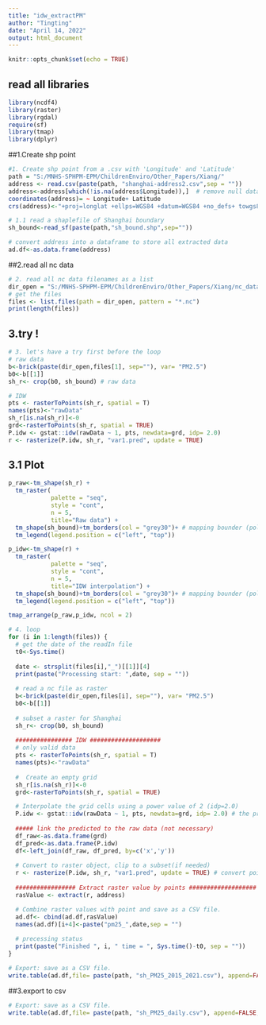 ```yaml
---
title: "idw_extractPM"
author: "Tingting"
date: "April 14, 2022"
output: html_document
---
```


```r
knitr::opts_chunk$set(echo = TRUE)
```

## read all libraries
```r
library(ncdf4)
library(raster)
library(rgdal)
require(sf)
library(tmap)
library(dplyr)
```

##1.Create shp point
```r
#1. Create shp point from a .csv with 'Longitude' and 'Latitude'
path = "S:/MNHS-SPHPM-EPM/ChildrenEnviro/Other_Papers/Xiang/"
address <- read.csv(paste(path, "shanghai-address2.csv",sep = ""))
address<-address[which(!is.na(address$Longitude)),]  # remove null data
coordinates(address)= ~ Longitude+ Latitude
crs(address)<-"+proj=longlat +ellps=WGS84 +datum=WGS84 +no_defs+ towgs84=0,0,0"

# 1.1 read a shaplefile of Shanghai boundary
sh_bound<-read_sf(paste(path,"sh_bound.shp",sep=""))
```

```r
# convert address into a dataframe to store all extracted data
ad.df<-as.data.frame(address)
```

##2.read all nc data
```r
# 2. read all nc data filenames as a list 
dir_open = "S:/MNHS-SPHPM-EPM/ChildrenEnviro/Other_Papers/Xiang/nc_data/"
# get the files
files <- list.files(path = dir_open, pattern = "*.nc")
print(length(files))
```

## 3.try !
```r
# 3. let's have a try first before the loop 
# raw data
b<-brick(paste(dir_open,files[1], sep=""), var= "PM2.5")
b0<-b[[1]]
sh_r<- crop(b0, sh_bound) # raw data

# IDW 
pts <- rasterToPoints(sh_r, spatial = T) 
names(pts)<-"rawData"
sh_r[is.na(sh_r)]<-0
grd<-rasterToPoints(sh_r, spatial = TRUE) 
P.idw <- gstat::idw(rawData ~ 1, pts, newdata=grd, idp= 2.0) 
r <- rasterize(P.idw, sh_r, "var1.pred", update = TRUE) 
```

## 3.1 Plot
```r
p_raw<-tm_shape(sh_r) + 
  tm_raster(
            palette = "seq",  
            style = "cont", 
            n = 5, 
            title="Raw data") + 
  tm_shape(sh_bound)+tm_borders(col = "grey30")+ # mapping bounder (polygon)
  tm_legend(legend.position = c("left", "top"))

p_idw<-tm_shape(r) + 
  tm_raster(
            palette = "seq",  
            style = "cont", 
            n = 5, 
            title="IDW interpolation") + 
  tm_shape(sh_bound)+tm_borders(col = "grey30")+ # mapping bounder (polygon)
  tm_legend(legend.position = c("left", "top"))

tmap_arrange(p_raw,p_idw, ncol = 2)
```

```r
# 4. loop 
for (i in 1:length(files)) {
  # get the date of the readIn file
  t0<-Sys.time()
  
  date <- strsplit(files[i],"_")[[1]][4]
  print(paste("Processing start: ",date, sep = ""))
  
  # read a nc file as raster
  b<-brick(paste(dir_open,files[i], sep=""), var= "PM2.5")
  b0<-b[[1]]
  
  # subset a raster for Shanghai
  sh_r<- crop(b0, sh_bound)
  
  ################ IDW ####################
  # only valid data
  pts <- rasterToPoints(sh_r, spatial = T) 
  names(pts)<-"rawData"
  
  #  Create an empty grid 
  sh_r[is.na(sh_r)]<-0
  grd<-rasterToPoints(sh_r, spatial = TRUE) 

  # Interpolate the grid cells using a power value of 2 (idp=2.0)
  P.idw <- gstat::idw(rawData ~ 1, pts, newdata=grd, idp= 2.0) # the prediction variance is NA because idw has no uncertainty measure
  
  ##### link the predicted to the raw data (not necessary)
  df_raw<-as.data.frame(grd)
  df_pred<-as.data.frame(P.idw) 
  df<-left_join(df_raw, df_pred, by=c('x','y'))
  
  # Convert to raster object, clip to a subset(if needed)
  r <- rasterize(P.idw, sh_r, "var1.pred", update = TRUE) # convert point to a raster
  
  ################# Extract raster value by points ###################
  rasValue <- extract(r, address)

  # Combine raster values with point and save as a CSV file.
  ad.df<- cbind(ad.df,rasValue)
  names(ad.df)[i+4]<-paste("pm25_",date,sep = "")
  
  # precessing status
  print(paste("Finished ", i, " time = ", Sys.time()-t0, sep = ""))
}

# Export: save as a CSV file.
write.table(ad.df,file= paste(path, "sh_PM25_2015_2021.csv"), append=FALSE, sep= ",", row.names = FALSE, col.names=TRUE)

```

##3.export to csv
```r
# Export: save as a CSV file.
write.table(ad.df,file= paste(path, "sh_PM25_daily.csv"), append=FALSE, sep= ",", row.names = FALSE, col.names=TRUE)
```

